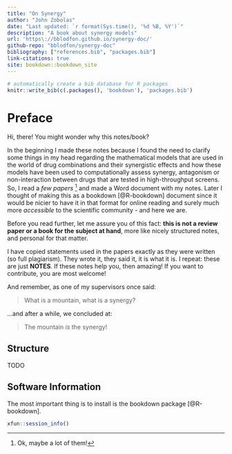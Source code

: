 ```yaml
---
title: "On Synergy"
author: "John Zobolas"
date: "Last updated: `r format(Sys.time(), '%d %B, %Y')`"
description: "A book about synergy models"
url: 'https\://bblodfon.github.io/synergy-doc/'
github-repo: "bblodfon/synergy-doc"
bibliography: ["references.bib", "packages.bib"]
link-citations: true
site: bookdown::bookdown_site
---
```


```r
# automatically create a bib database for R packages
knitr::write_bib(c(.packages(), 'bookdown'), 'packages.bib')
```

# Preface {-}

Hi, there!
You might wonder why this notes/book?

In the beginning I made these notes because I found the need to clarify some things in my head regarding the mathematical models that are used in the world of drug combinations and their synergistic effects and how these models have been used to computationally assess synergy, antagonism or non-interaction between drugs that are tested in high-throughput screens. 
So, I read a *few papers* ^[Ok, maybe a lot of them!] and made a Word document with my notes.
Later I thought of making this as a bookdown [@R-bookdown] document since it would be nicier to have it in that format for online reading and surely much more *accessible* to the scientific community - and here we are.

Before you read further, let me assure you of this fact: **this is not a review paper or a book for the subject at hand**, more like nicely structured notes, and personal for that matter.

I have copied statements used in the papers exactly as they were written (so full plagiarism). 
They wrote it, they said it, it is what it is. 
I repeat: these are just **NOTES**. 
If these notes help you, then amazing!
If you want to contribute, you are most welcome!

And remember, as one of my supervisors once said:

> What is a mountain, what is a synergy?

...and after a while, we concluded at:

> The mountain *is* the synergy!

## Structure {-}

TODO

## Software Information {-}

The most important thing is to install is the bookdown package [@R-bookdown]. 

```r
xfun::session_info()
```